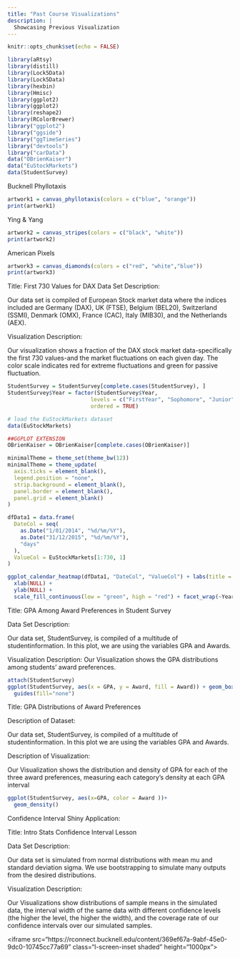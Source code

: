 ```yaml
---
title: "Past Course Visualizations"
description: |
  Showcasing Previous Visualization
---
```


```r
knitr::opts_chunk$set(echo = FALSE)
```

```r
library(aRtsy)
library(distill)
library(Lock5Data)
library(Lock5Data)
library(hexbin)
library(Hmisc)
library(ggplot2)
library(ggplot2)
library(reshape2)
library(RColorBrewer)
library("ggplot2")
library("ggside")
library("ggTimeSeries")
library("devtools")
library("carData")
data("OBrienKaiser")
data("EuStockMarkets")
data(StudentSurvey)
```

Bucknell Phyllotaxis


```r
artwork1 = canvas_phyllotaxis(colors = c("blue", "orange"))
print(artwork1)
```

Ying & Yang


```r
artwork2 = canvas_stripes(colors = c("black", "white"))
print(artwork2)
```

American Pixels


```r
artwork3 = canvas_diamonds(colors = c("red", "white","blue"))
print(artwork3)
```

Title: First 730 Values for DAX
Data Set Description: 

  Our data set is compiled of European Stock market data where the indices included are Germany (DAX), UK (FTSE), Belgium (BEL20), Switzerland (SSMI), Denmark (OMX), France (CAC), Italy (MIB30), and the Netherlands (AEX). 
  
Visualization Description: 

  Our visualization shows a fraction of the DAX stock market data-specifically the first 730 values-and the market fluctuations on each given day. The color scale indicates red for extreme fluctuations and green for passive fluctuation. 


```r
StudentSurvey = StudentSurvey[complete.cases(StudentSurvey), ]
StudentSurvey$Year = factor(StudentSurvey$Year, 
                          levels = c("FirstYear", "Sophomore", "Junior", "Senior"),
                          ordered = TRUE)

# load the EuStockMarkets dataset
data(EuStockMarkets)

##GGPLOT EXTENSION
OBrienKaiser = OBrienKaiser[complete.cases(OBrienKaiser)]

minimalTheme = theme_set(theme_bw(12))
minimalTheme = theme_update(
  axis.ticks = element_blank(),
  legend.position = "none",
  strip.background = element_blank(),
  panel.border = element_blank(),
  panel.grid = element_blank()
)

dfData1 = data.frame(
  DateCol = seq(
    as.Date("1/01/2014", "%d/%m/%Y"),
    as.Date("31/12/2015", "%d/%m/%Y"),
    "days"
  ),
  ValueCol = EuStockMarkets[1:730, 1]
)

ggplot_calendar_heatmap(dfData1, "DateCol", "ValueCol") + labs(title = "First 730 Values for DAX") +
  xlab(NULL) +
  ylab(NULL) +
  scale_fill_continuous(low = "green", high = "red") + facet_wrap(~Year, ncol = 1)


```

Title: GPA Among Award Preferences in Student Survey

Data Set Description: 
  
  Our data set, StudentSurvey, is compiled of a multitude of studentinformation. In this plot, we are using the variables GPA and Awards.

Visualization Description: 
  Our Visualization shows the GPA distributions among students’ award preferences. 
  
```r
attach(StudentSurvey)
ggplot(StudentSurvey, aes(x = GPA, y = Award, fill = Award)) + geom_boxplot()+
  guides(fill="none")
```



Title: GPA Distributions of Award Preferences

Description of Dataset: 
  
  Our data set, StudentSurvey, is compiled of a multitude of studentinformation. In this plot we are using the variables GPA and Awards.

Description of Visualization: 
  
  Our Visualization shows the distribution and density of GPA for each of the three award preferences, measuring each category’s density at each GPA interval

```r
ggplot(StudentSurvey, aes(x=GPA, color = Award ))+ 
  geom_density()
```

  
  
Confidence Interval Shiny Application:

Title: Intro Stats Confidence Interval Lesson

Data Set Description: 
  
  Our data set is simulated from normal distributions with mean mu and standard deviation sigma. We use bootstrapping to simulate many outputs from the desired distributions.

Visualization Description: 
  
  Our Visualizations show distributions of sample means in the simulated data, the interval width of the same data with different confidence levels (the higher the level, the higher the width), and the coverage rate of our confidence intervals over our simulated samples. 

<iframe src=“https://rconnect.bucknell.edu/content/369ef67a-9abf-45e0-9dc0-10745cc77a69” class=“l-screen-inset shaded” height=“1000px”></iframe>
